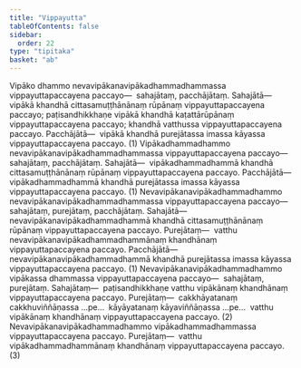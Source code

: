 ```yaml
---
title: "Vippayutta"
tableOfContents: false
sidebar:
  order: 22
type: "tipitaka"
basket: "ab"
---
```



<DynamicBreadcrumb />

<Division number="115">

<Paragraph number="2382">
Vipāko dhammo nevavipākanavipākadhammadhammassa vippayuttapaccayena paccayo—  sahajātaṃ, pacchājātaṃ. <Emphasis>Sahajātā</Emphasis>—  vipākā khandhā cittasamuṭṭhānānaṃ rūpānaṃ vippayuttapaccayena paccayo; paṭisandhikkhaṇe vipākā khandhā kaṭattārūpānaṃ vippayuttapaccayena paccayo; khandhā vatthussa vippayuttapaccayena paccayo. <Emphasis>Pacchājātā</Emphasis>—  vipākā khandhā purejātassa imassa kāyassa vippayuttapaccayena paccayo. (1)
</Paragraph>

<Paragraph number="2383">
Vipākadhammadhammo nevavipākanavipākadhammadhammassa vippayuttapaccayena paccayo—  sahajātaṃ, pacchājātaṃ. <Emphasis>Sahajātā</Emphasis>—  vipākadhammadhammā khandhā cittasamuṭṭhānānaṃ rūpānaṃ vippayuttapaccayena paccayo. <Emphasis>Pacchājātā</Emphasis>—  vipākadhammadhammā khandhā purejātassa imassa kāyassa vippayuttapaccayena paccayo. (1)
</Paragraph>

<Paragraph number="2384">
Nevavipākanavipākadhammadhammo nevavipākanavipākadhammadhammassa vippayuttapaccayena paccayo—  sahajātaṃ, purejātaṃ, pacchājātaṃ. <Emphasis>Sahajātā</Emphasis>—  nevavipākanavipākadhammadhammā khandhā cittasamuṭṭhānānaṃ rūpānaṃ vippayuttapaccayena paccayo. <Emphasis>Purejātaṃ</Emphasis>—  vatthu nevavipākanavipākadhammadhammānaṃ khandhānaṃ vippayuttapaccayena paccayo. <Emphasis>Pacchājātā</Emphasis>—  nevavipākanavipākadhammadhammā khandhā purejātassa imassa kāyassa vippayuttapaccayena paccayo. (1)
</Paragraph>

<Paragraph number="2385">
Nevavipākanavipākadhammadhammo vipākassa dhammassa vippayuttapaccayena paccayo—  sahajātaṃ, purejātaṃ. <Emphasis>Sahajātaṃ</Emphasis>—  paṭisandhikkhaṇe vatthu vipākānaṃ khandhānaṃ vippayuttapaccayena paccayo. <Emphasis>Purejātaṃ</Emphasis>—  cakkhāyatanaṃ cakkhuviññāṇassa …pe…  kāyāyatanaṃ kāyaviññāṇassa …pe…  vatthu vipākānaṃ khandhānaṃ vippayuttapaccayena paccayo. (2)
</Paragraph>

<Paragraph number="2386">
Nevavipākanavipākadhammadhammo vipākadhammadhammassa vippayuttapaccayena paccayo. <Emphasis>Purejātaṃ</Emphasis>—  vatthu vipākadhammadhammānaṃ khandhānaṃ vippayuttapaccayena paccayo. (3)
</Paragraph>
</Division>